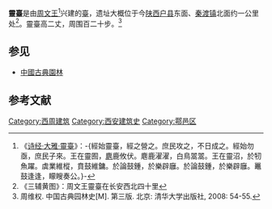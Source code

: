 {{Otheruses|subject=由[[周文王|周文王]]兴建的靈臺|other=[[甘肃省|甘肃省]][[平凉市|平凉市]]下属的一个县|灵台县}}
'''靈臺'''是由[[周文王|周文王]]<ref>《[[s:詩經/靈臺|诗经·大雅·靈臺]]》：-{經始靈臺，經之營之。庶民攻之，不日成之。經始勿亟，庶民子來。王在靈囿，[[麀|麀]]鹿攸伏。麀鹿濯濯，白鳥翯翯。王在靈沼，於牣魚躍。虡業維樅，賁鼓維鏞。於論鼓鍾，於樂辟廱。於論鼓鍾，於樂辟廱。鼉鼓逢逢，矇瞍奏公。}-</ref>兴建的[[臺|臺]]，遗址大概位于今[[陕西|陕西]][[户县|户县]]东面、[[秦渡镇|秦渡镇]]北面约一公里处<ref>《三辅黄图》：周文王靈臺在长安西北四十里</ref>。靈臺高二丈，周围百二十步。<ref>周维权. 中国古典园林史[M]. 第三版. 北京: 清华大学出版社, 2008: 54-55.</ref>

== 参见 ==
*[[中國古典園林|中國古典園林]]

== 参考文献 ==
{{Reflist}}

[[Category:西周建筑|Category:西周建筑]]
[[Category:西安建筑史|Category:西安建筑史]]
[[Category:鄠邑区|Category:鄠邑区]]